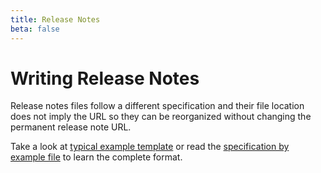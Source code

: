```yaml
---
title: Release Notes
beta: false
---
```


# Writing Release Notes

Release notes files follow a different specification and their file location does not imply the URL so they can be reorganized without changing the permanent release note URL.

Take a look at [typical example template](../../websites/docs-smoke-test/src/releases/release-note-template.mdx) or read the [specification by example file](../../websites/docs-smoke-test/src/releases/release-format-definition.mdx) to learn the complete format.
